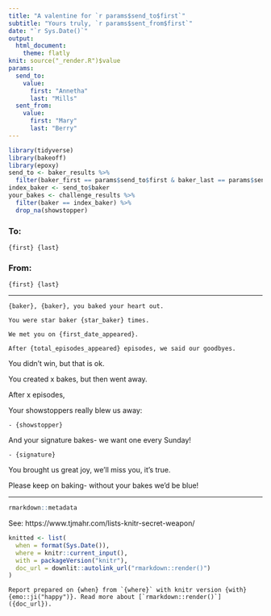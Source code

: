 ```yaml
---
title: "A valentine for `r params$send_to$first`"
subtitle: "Yours truly, `r params$sent_from$first`"
date: "`r Sys.Date()`"
output: 
  html_document:
    theme: flatly
knit: source("_render.R")$value
params:
  send_to:
    value:
      first: "Annetha"
      last: "Mills"
  sent_from:
    value:
      first: "Mary"
      last: "Berry"
---
```


```r
library(tidyverse)
library(bakeoff)
library(epoxy)
send_to <- baker_results %>% 
  filter(baker_first == params$send_to$first & baker_last == params$send_to$last)
index_baker <- send_to$baker
your_bakes <- challenge_results %>% 
  filter(baker == index_baker) %>% 
  drop_na(showstopper)
```

### To: 

```glue
{first} {last}
```

### From:

```glue
{first} {last}
```

---

```glue
{baker}, {baker}, you baked your heart out.

You were star baker {star_baker} times.

We met you on {first_date_appeared}.

After {total_episodes_appeared} episodes, we said our goodbyes.
```


You didn't win, but that is ok.

You created x bakes, but then went away.

After x episodes, 

Your showstoppers really blew us away:

```glue
- {showstopper}
```

And your signature bakes- we want one every Sunday!

```glue
- {signature}
```

You brought us great joy, we'll miss you, it's true.

Please keep on baking- without your bakes we'd be blue!

---

```r
rmarkdown::metadata
```

See: https://www.tjmahr.com/lists-knitr-secret-weapon/

```r
knitted <- list(
  when = format(Sys.Date()),
  where = knitr::current_input(),
  with = packageVersion("knitr"),
  doc_url = downlit::autolink_url("rmarkdown::render()")
)
```


```glue
Report prepared on {when} from `{where}` with knitr version {with} {emo::ji("happy")}. Read more about [`rmarkdown::render()`]({doc_url}).
```
